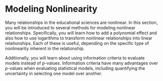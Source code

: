 # Modeling Nonlinearity


Many relationships in the educational sciences are nonlinear. In this section, you will be introduced to several methods for modeling nonlinear relationships. Specifically, you will learn how to add a polynomial effect and also how to use logarithms to transform nonlinear relationships into linear relationships. Each of these is useful, depending on the specific type of nonlinearity inherent in the relationship.

Additionally, you will learn about using information criteria to evaluate models instead of *p*-values. Information criteria have many advantages over *p*-values when evaluating statistical models, including quantifying the uncertainty in selecting one model over another.


